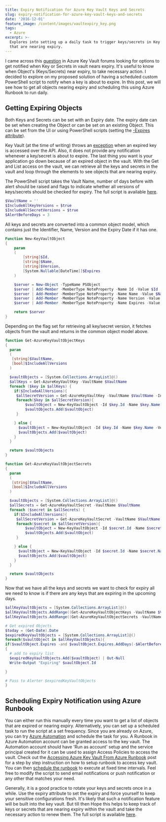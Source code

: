 ```yaml
---
title: Expiry Notification for Azure Key Vault Keys and Secrets
slug: expiry-notification-for-azure-key-vault-keys-and-secrets
date: '2016-12-01'
feature_image: /content/images/vaultexpiry_key.png
tags:
  - Azure
excerpt: >-
  Explores into setting up a daily task to trigger keys/secrets in Key Vault
  that are nearing expiry.
---
```

I came across this [question](https://social.msdn.microsoft.com/Forums/azure/en-US/90d4b814-f025-42a0-acac-b8c8bf9d8cf8/alert-or-event-on-secret-expiry?forum=AzureKeyVault) in Azure Key Vault forums looking for options to get notified when Key or Secrets in vault nears expiry. It's useful to know when Object's (Keys/Secrets) near expiry, to take necessary action. I decided to explore on my proposed solution of having a scheduled custom PowerShell script to notify when a key is about to expire. In this post, we will see how to get all objects nearing expiry and scheduling this using Azure Runbook to run daily.

## Getting Expiring Objects

Both Keys and Secrets can be set with an Expiry date. The expiry date can be set when creating the Object or can be set on an existing Object. This can be set from the UI or using PowerShell scripts (setting the [\-Expires attribute](https://msdn.microsoft.com/en-us/library/dn868045.aspx)).

<ImageCard src="/content/images/vaultexpiry_key.png" alt="Azure Key Vault - Set Key Expiry" />

Key Vault (at the time of writing) throws an [exception](https://social.msdn.microsoft.com/Forums/azure/en-US/c0d8953a-c117-4ca4-ad3d-e5d2b1868f9e/get-operation-not-permitted-for-some-of-the-secret-in-my-vault?forum=AzureKeyVault) when an expired key is accessed over the API. Also, it does not provide any notification whenever a key/secret is about to expire. The last thing you want is your application go down because of an expired object in the vault. With the Get and List access on the vault, we can retrieve all the keys and secrets in the vault and loop through the elements to see objects that are nearing expiry.

The PowerShell script takes the Vault Name, number of days before with alert should be raised and flags to indicate whether all versions of keys/secrets should be checked for expiry. The full script is available [here](https://github.com/rahulpnath/Blog/blob/master/KeyVaultExpiryAlerter/Expiry%20Alert.ps1).

```powershell
$VaultName = ''
$IncludeAllKeyVersions = $true
$IncludeAllSecretVersions = $true
$AlertBeforeDays = 3

```

All keys and secrets are converted into a common object model, which contains just the Identifier, Name, Version and the Expiry Date if it has one.

```powershell
Function New-KeyVaultObject
{
    param
    (
        [string]$Id,
        [string]$Name,
        [string]$Version,
        [System.Nullable[DateTime]]$Expires
    )

    $server = New-Object -TypeName PSObject
    $server | Add-Member -MemberType NoteProperty -Name Id -Value $Id
    $server | Add-Member -MemberType NoteProperty -Name Name -Value $Name
    $server | Add-Member -MemberType NoteProperty -Name Version -Value $Version
    $server | Add-Member -MemberType NoteProperty -Name Expires -Value $Expires

    return $server
}

```

Depending on the flag set for retrieving all key/secret version, it fetches objects from the vault and returns in the common object model above.

```powershell
function Get-AzureKeyVaultObjectKeys
{
  param
  (
   [string]$VaultName,
   [bool]$IncludeAllVersions
  )

  $vaultObjects = [System.Collections.ArrayList]@()
  $allKeys = Get-AzureKeyVaultKey -VaultName $VaultName
  foreach ($key in $allKeys) {
    if($IncludeAllVersions){
     $allSecretVersion = Get-AzureKeyVaultKey -VaultName $VaultName -IncludeVersions -Name $key.Name
     foreach($key in $allSecretVersion){
         $vaultObject = New-KeyVaultObject -Id $key.Id -Name $key.Name -Version $key.Version -Expires $key.Expires
         $vaultObjects.Add($vaultObject)
     }

    } else {
      $vaultObject = New-KeyVaultObject -Id $key.Id -Name $key.Name -Version $key.Version -Expires $key.Expires
      $vaultObjects.Add($vaultObject)
    }
  }

  return $vaultObjects
}

function Get-AzureKeyVaultObjectSecrets
{
  param
  (
   [string]$VaultName,
   [bool]$IncludeAllVersions
  )

  $vaultObjects = [System.Collections.ArrayList]@()
  $allSecrets = Get-AzureKeyVaultSecret -VaultName $VaultName
  foreach ($secret in $allSecrets) {
    if($IncludeAllVersions){
     $allSecretVersion = Get-AzureKeyVaultSecret -VaultName $VaultName -IncludeVersions -Name $secret.Name
     foreach($secret in $allSecretVersion){
         $vaultObject = New-KeyVaultObject -Id $secret.Id -Name $secret.Name -Version $secret.Version -Expires $secret.Expires
         $vaultObjects.Add($vaultObject)
     }

    } else {
      $vaultObject = New-KeyVaultObject -Id $secret.Id -Name $secret.Name -Version $secret.Version -Expires $secret.Expires
      $vaultObjects.Add($vaultObject)
    }
  }

  return $vaultObjects
}

```

Now that we have all the keys and secrets we want to check for expiry all we need to know is if there are any keys that are expiring in the upcoming days.

```powershell
$allKeyVaultObjects = [System.Collections.ArrayList]@()
$allKeyVaultObjects.AddRange((Get-AzureKeyVaultObjectKeys -VaultName $VaultName -IncludeAllVersions $IncludeAllKeyVersions))
$allKeyVaultObjects.AddRange((Get-AzureKeyVaultObjectSecrets -VaultName $VaultName -IncludeAllVersions $IncludeAllSecretVersions))

# Get expired Objects
$today = (Get-Date).Date
$expiredKeyVaultObjects = [System.Collections.ArrayList]@()
foreach($vaultObject in $allKeyVaultObjects){
if($vaultObject.Expires -and $vaultObject.Expires.AddDays(-$AlertBeforeDays).Date -lt $today)
{
  # add to expiry list
  $expiredKeyVaultObjects.Add($vaultObject) | Out-Null
  Write-Output "Expiring" $vaultObject.Id

}

# Pass to Alerter $expiredKeyVaultObjects
}

```

## Scheduling Expiry Notification using Azure Runbook

You can either run this manually every time you want to get a list of objects that are expired or nearing expiry. Alternatively, you can set up a scheduled task to run the script at a set frequency. Since you are already on Azure, you can try [Azure Automation](https://azure.microsoft.com/en-us/services/automation/) and schedule the task for you. A Runbook in Azure Automation account can be granted access to the key vault. The Automation account should have 'Run as account' setup and the service principal created for it can be used to assign Access Policies to access the vault. Check out the [Accessing Azure Key Vault From Azure Runbook](/blog/accessing-azure-key-vault-from-azure-runbook) post for a step by step instruction on how to setup runbook to access key vault. You can then [schedule the runbook](https://azure.microsoft.com/en-us/documentation/articles/automation-scheduling-a-runbook/) to execute at fixed time intervals. Feel free to modify the script to send email notifications or push notification or any other that matches your need.

Generally, it is a good practice to rotate your keys and secrets once in a while. Use the expiry attribute to set the expiry and force yourself to keep your sensitive configurations fresh. It's likely that such a notification feature will be built into the key vault. But till then Hope this helps to keep track of keys or secrets that are nearing expiry within the vault and take the necessary action to renew them. The full script is available [here](https://github.com/rahulpnath/Blog/blob/master/KeyVaultExpiryAlerter/Expiry%20Alert.ps1).
